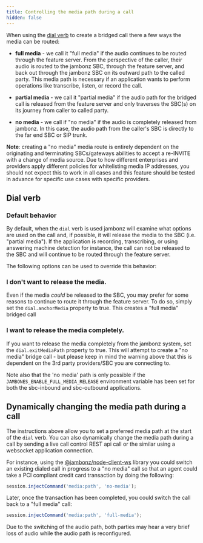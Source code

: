 ```yaml
---
title: Controlling the media path during a call
hidden: false
---
```



When using the [dial verb](/docs/webhooks/dial) to create a bridged call there a few ways the media can be routed:

- **full media** - we call it "full media" if the audio continues to be routed through the feature server.  From the perspective of the caller, their audio is routed to the jambonz SBC, through the feature server, and back out through the jambonz SBC on its outward path to the called party.  This media path is necessary if an application wants to perform operations like transcribe, listen, or record the call.

- **partial media** - we call it "partial media" if the audio path for the bridged call is released from the feature server and only traverses the SBC(s) on its journey from caller to called party.

- **no media** - we call if "no media" if the audio is completely released from jambonz.  In this case, the audio path from the caller's SBC is directly to the far end SBC or SIP trunk.  

**Note**: creating a "no media" media route is entirely dependent on the originating and terminating SBCs/gateways abilities to accept a re-INVITE with a change of media source.  Due to how different enterprises and providers apply different policies for whitelisting media IP addresses, you should not expect this to work in all cases and this feature should be tested in advance for specific use cases with specific providers.

## Dial verb

### Default behavior

By default, when the `dial` verb is used jambonz will examine what options are used on the call and, if possible, it will release the media to the SBC (i.e. "partial media").  If the application is recording, transcribing, or using answering machine detection for instance, the call can not be released to the SBC and will continue to be routed through the feature server.

The following options can be used to override this behavior:

### I don't want to release the media.

Even if the media _could_ be released to the SBC, you may prefer for some reasons to continue to route it through the feature server.  To do so, simply set the `dial.anchorMedia` property to true.  This creates a "full media" bridged call

### I want to release the media completely.

If you want to release the media completely from the jambonz system, set the `dial.exitMediaPath` property to true.  This will attempt to create a "no media" bridge call - but please keep in mind the warning above that this is dependent on the 3rd party providers/SBC you are connecting to.  

Note also that the 'no media' path is only possible if the `JAMBONES_ENABLE_FULL_MEDIA_RELEASE` environment variable has been set for both the sbc-inbound and sbc-outbound applications.

## Dynamically changing the media path during a call

The instructions above allow you to set a preferred media path at the start of the `dial` verb.  You can also dynamically change the media path during a call by sending a live call control REST api call or the similar using a websocket application connection.

For instance, using the [@jambonz/node-client-ws](https://www.npmjs.com/package/@jambonz/node-client-ws) library you could switch an existing dialed call in progress to a "no media" call so that an agent could take a PCI compliant credit card transaction by doing the following:

```js
session.injectCommand('media:path', 'no-media');
```

Later, once the transaction has been completed, you could switch the call back to a "full media" call:

```js
session.injectCommand('media:path', 'full-media');
```

Due to the switching of the audio path, both parties may hear a very brief loss of audio while the audio path is reconfigured.